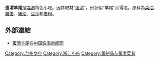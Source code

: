 {{noteTA
|1=zh-cn:小吃; zh-hk:小食;zh-mo:小食; zh-tw:小吃;
}}
'''蛋清羊尾'''是[[臨海|臨海]]特色小吃。因其取材“[[蛋清|蛋清]]”，形狀似“羊尾”而得名。原料為[[菜油|菜油]]、[[雞蛋|雞蛋]]、[[豬油|豬油]]、[[豆沙|豆沙]]和[[麥粉|麥粉]]。

== 外部連結 ==
* {{zh-cn}}[http://lhnews.zjol.com.cn/gb/node2/node78/node172/userobject1ai1801.html 蛋清羊尾]{{Dead link|date=2018年6月 |bot=InternetArchiveBot |fix-attempted=no }}在[http://lhnews.zjol.com.cn/ 中国临海新闻网] {{Wayback|url=http://lhnews.zjol.com.cn/ |date=20210428030526 }}

{{food-stub}}

[[Category:台州文化|Category:台州文化]]
[[Category:浙江小吃|Category:浙江小吃]]
[[Category:蛋制品与蛋类菜肴|Category:蛋制品与蛋类菜肴]]